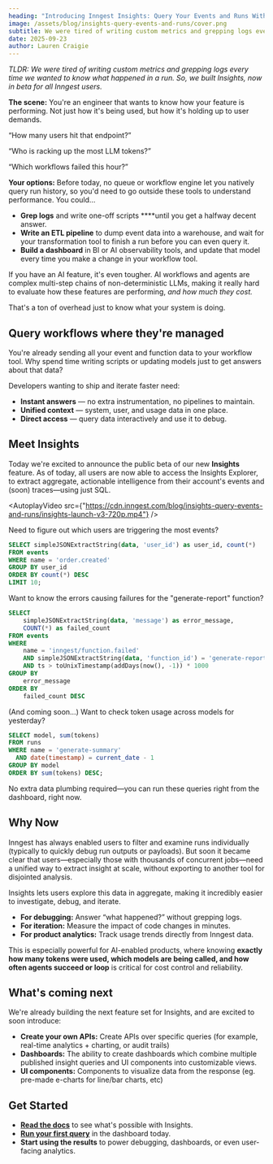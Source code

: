 ```yaml
---
heading: "Introducing Inngest Insights: Query Your Events and Runs Without Extra Plumbing"
image: /assets/blog/insights-query-events-and-runs/cover.png
subtitle: We were tired of writing custom metrics and grepping logs every time we wanted to know what happened in a run. So, we built Insights, now in beta for all Inngest users.
date: 2025-09-23
author: Lauren Craigie
---
```


*TLDR: We were tired of writing custom metrics and grepping logs every time we wanted to know what happened in a run. So, we built Insights, now in beta for all Inngest users.*

**The scene:** You're an engineer that wants to know how your feature is performing. Not just how it's being used, but how it's holding up to user demands.

“How many users hit that endpoint?”

“Who is racking up the most LLM tokens?”

“Which workflows failed this hour?”

**Your options:** Before today, no queue or workflow engine let you natively query run history, so you'd need to go outside these tools to understand performance. You could…

- **Grep logs** and write one-off scripts ****until you get a halfway decent answer.
- **Write an ETL pipeline** to dump event data into a warehouse, and wait for your transformation tool to finish a run before you can even query it.
- **Build a dashboard** in BI or AI observability tools, and update that model every time you make a change in your workflow tool.

If you have an AI feature, it's even tougher. AI workflows and agents are complex multi-step chains of non-deterministic LLMs, making it really hard to evaluate how these features are performing, *and how much they cost.*

That's a ton of overhead just to know what your system is doing.

## Query workflows where they're managed

You're already sending all your event and function data to your workflow tool. Why spend time writing scripts or updating models just to get answers about that data?

Developers wanting to ship and iterate faster need:

- **Instant answers** — no extra instrumentation, no pipelines to maintain.
- **Unified context** — system, user, and usage data in one place.
- **Direct access** — query data interactively and use it to debug.

## Meet Insights

Today we're excited to announce the public beta of our new **Insights** feature. As of today, all users are now able to access the Insights Explorer, to extract aggregate, actionable intelligence from their account's events and (soon) traces—using just SQL.

<AutoplayVideo src={"https://cdn.inngest.com/blog/insights-query-events-and-runs/insights-launch-v3-720p.mp4"} />

Need to figure out which users are triggering the most events?

```sql
SELECT simpleJSONExtractString(data, 'user_id') as user_id, count(*)
FROM events
WHERE name = 'order.created'
GROUP BY user_id
ORDER BY count(*) DESC
LIMIT 10;
```

Want to know the errors causing failures for the "generate-report" function?

```sql
SELECT
    simpleJSONExtractString(data, 'message') as error_message,
    COUNT(*) as failed_count
FROM events
WHERE
    name = 'inngest/function.failed'
    AND simpleJSONExtractString(data, 'function_id') = 'generate-report'
    AND ts > toUnixTimestamp(addDays(now(), -1)) * 1000
GROUP BY
    error_message
ORDER BY
    failed_count DESC
```

(And coming soon…) Want to check token usage across models for yesterday?

```sql
SELECT model, sum(tokens)
FROM runs
WHERE name = 'generate-summary'
  AND date(timestamp) = current_date - 1
GROUP BY model
ORDER BY sum(tokens) DESC;
```

No extra data plumbing required—you can run these queries right from the dashboard, right now.

## Why Now

Inngest has always enabled users to filter and examine runs individually (typically to quickly debug run outputs or payloads). But soon it became clear that users—especially those with thousands of concurrent jobs—need a unified way to extract insight at scale, without exporting to another tool for disjointed analysis.

Insights lets users explore this data in aggregate, making it incredibly easier to investigate, debug, and iterate.

- **For debugging:** Answer “what happened?” without grepping logs.
- **For iteration:** Measure the impact of code changes in minutes.
- **For product analytics:** Track usage trends directly from Inngest data.

This is especially powerful for AI-enabled products, where knowing **exactly how many tokens were used, which models are being called, and how often agents succeed or loop** is critical for cost control and reliability.

## What's coming next

We're already building the next feature set for Insights, and are excited to soon introduce:

- **Create your own APIs:** Create APIs over specific queries (for example, real-time analytics + charting, or audit trails)
- **Dashboards:** The ability to create dashboards which combine multiple published insight queries and UI components into customizable views.
- **UI components:** Components to visualize data from the response (eg. pre-made e-charts for line/bar charts, etc)

## Get Started

- **[Read the docs](/docs/platform/monitor/insights?ref=blog-insights-query-events-and-runs)** to see what's possible with Insights.
- **[Run your first query](https://app.inngest.com/env/production/insights?ref=blog-insights-query-events-and-runs)** in the dashboard today.
- **Start using the results** to power debugging, dashboards, or even user-facing analytics.